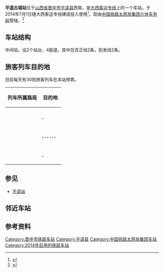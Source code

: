 {{Infobox China railway station
|车站名称=平遥古城站
|图片 = Pingyao Gucheng Railway Station.jpg
|图片介绍 = 站房
|车站拼音 = Pingyao Gucheng
|英文名称 = Pingyao Gucheng Railway Station
|车站代码 = 26479
|电报码 = PDV
|拼音码 = PYC
|始建时间= 
|开通运营= 2014年7月1日
|车站位置=[[山西省|山西省]][[晋中市|晋中市]][[平遥县|平遥县]]
|坐标 = {{coord|37|9|16|N|112|8|36.5|E|display=inline,title}}
|归属=[[中国铁路太原局集团|中国铁路太原局集团]][[介休车务段|介休车务段]]
|线路=大西客运专线
|使用状态=使用中
|股道数目=4
|月台数目=2
|站台面=2
}}
'''平遥古城站'''位于[[山西省|山西省]][[晋中市|晋中市]][[平遥县|平遥县]]西南，是[[大西客运专线|大西客运专线]]上的一个车站。于2014年7月1日随大西客运专线建成投入使用<ref>{{Cite web|title=太铁平遥站：铁路伴你欢乐古城行|url=http://news.gaotie.cn/tieluju/2014-10-24/192418.html|accessdate=2019-06-25|date=2014-10-24|work=高铁网|archiveurl=https://web.archive.org/web/20190815064702/http://news.gaotie.cn/tieluju/2014-10-24/192418.html|archivedate=2019-08-15|dead-url=no}}</ref>，现由[[中国铁路太原局集团|中国铁路太原局集团]][[介休车务段|介休车务段]]管辖。<ref>{{cite news|author=肖惠|url=http://zqb.cyol.com/html/2016-01/29/nw.D110000zgqnb_20160129_18-03.htm|title=太原铁路局介休车务段打造特色服务|publisher=[[中国青年报|中国青年报]]|date=2016-01-29|accessdate=2016-10-27|archivedate=2017-01-12|archiveurl=https://web.archive.org/web/20170112025352/http://zqb.cyol.com/html/2016-01/29/nw.D110000zgqnb_20160129_18-03.htm|dead-url=no}}</ref>

== 车站结构 ==
中间站，设2个站台，4股道，其中包含正线2条，到发线2条。

== 旅客列车目的地 ==
目前每天有30班旅客列车在本站停靠。
{| class="wikitable sortable" style="font-size: 90%"
!列车所属路局
!目的地
|-
|<center>{{sort|Beijing|[[中国铁路北京局集团|北京局集团]]}}
|{{站|北京西}}、{{站|运城北}}
|-
|<center>{{sort|Taiyuan|[[中国铁路太原局集团|太原局集团]]}}
|{{站|宝鸡南}}、{{站|北京西}}、{{站|临汾西}}、{{站|太原南}}、{{站|西安北}}、{{站|永济北}}、{{站|运城北}}
|-
|<center>{{sort|Xi'an|[[中国铁路西安局集团|西安局集团]]}}
|{{站|太原南}}、{{站|西安北}}
|}

== 参见 ==
*[[平遥站|平遥站]]

== 邻近车站 ==
{{Start rail box|[[File:China_Railways.svg|16px]] [[中華人民共和國鐵路運輸|中国铁路]]}}
{{s-inop|[[祁县东站|祁县东站]]|{{站|大同南}}方向}}
{{s-line|[[大西客运专线|大西客运专线]]<br />← 27km 平遥古城站 18km →}}
{{s-inop|[[介休东站|介休东站]]|{{站|西安北}}方向}}
{{end box}}

== 参考资料 ==
{{reflist}}

{{大西客运专线}}
[[Category:晋中市铁路车站|Category:晋中市铁路车站]]
[[Category:平遥县|Category:平遥县]]
[[Category:中国铁路太原局集团车站|Category:中国铁路太原局集团车站]]
[[Category:2014年启用的铁路车站|Category:2014年启用的铁路车站]]